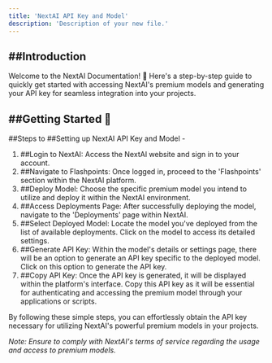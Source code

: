 ```yaml
---
title: 'NextAI API Key and Model'
description: 'Description of your new file.'
---
```

##Introduction
---
Welcome to the NextAI Documentation! 🎉
Here's a step-by-step guide to quickly get started with accessing NextAI's premium models and generating your API key for seamless integration into your projects.

##Getting Started 📑
---

##Steps to ##Setting up NextAI API Key and Model -

1. ##Login to NextAI: Access the NextAI website and sign in to your account.
2. ##Navigate to Flashpoints: Once logged in, proceed to the 'Flashpoints' section within the NextAI platform.
3. ##Deploy Model: Choose the specific premium model you intend to utilize and deploy it within the NextAI environment.
4. ##Access Deployments Page: After successfully deploying the model, navigate to the 'Deployments' page within NextAI.
5. ##Select Deployed Model: Locate the model you've deployed from the list of available deployments. Click on the model to access its detailed settings.
6. ##Generate API Key: Within the model's details or settings page, there will be an option to generate an API key specific to the deployed model. Click on this option to generate the API key.
7. ##Copy API Key: Once the API key is generated, it will be displayed within the platform's interface. Copy this API key as it will be essential for authenticating and accessing the premium model through your applications or scripts.

By following these simple steps, you can effortlessly obtain the API key necessary for utilizing NextAI's powerful premium models in your projects.

*Note: Ensure to comply with NextAI's terms of service regarding the usage and access to premium models.*